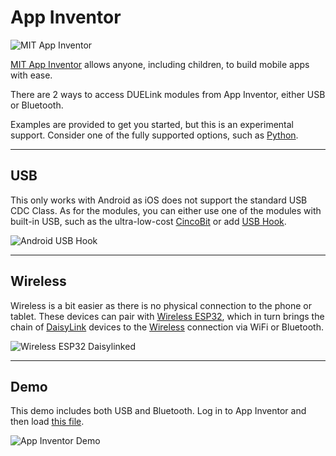 # App Inventor


![MIT App Inventor](pathname:///img/app-inventor.png)

[MIT App Inventor](https://appinventor.mit.edu/) allows anyone, including children, to build mobile apps with ease.

There are 2 ways to access DUELink modules from App Inventor, either USB or Bluetooth.

Examples are provided to get you started, but this is an experimental support. Consider one of the fully supported options, such as [Python](./python).

---

## USB

This only works with Android as iOS does not support the standard USB CDC Class. As for the modules, you can either use one of the modules with built-in USB, such as the ultra-low-cost [CincoBit](../products/mccincobit-e) or add [USB Hook](../products/adusbhook-a).

![Android USB Hook](pathname:///img/android-usbhook.png)

---

## Wireless

Wireless is a bit easier as there is no physical connection to the phone or tablet. These devices can pair with [Wireless ESP32](../products/wlesp32-a), which in turn brings the chain of [DaisyLink](../engine/daisylink) devices to the [Wireless](../interface/wireless) connection via WiFi or Bluetooth.

![Wireless ESP32 Daisylinked](pathname:///img/wlesp32-daisylink.png)

---

## Demo

This demo includes both USB and Bluetooth. Log in to App Inventor and then load [this file](https://github.com/ghi-electronics/duelink-libraries/tree/main/appinventor).


![App Inventor Demo](pathname:///img/appinventor-demo.png)

